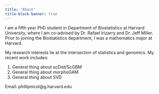 ```yaml
---
title: "About"
title-block-banner: true
---
```


I am a fifth year PhD student in Department of Biostatistics at Harvard University, where I am co-advised by Dr. Rafael Irizarry and Dr. Jeff Miller. Prior to joining the Biostatistics department, I was a mathematics major at Harvard.

My research interests lie at the intersection of statistics and genomics. My recent work includes:

1.  General thing about scDist/ScGBM
2.  General thing about morphoGAM
3.  General thing about SVD

Email: phillipnicol\@g.harvard.edu
